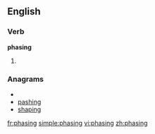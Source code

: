 ==English==

===Verb===
'''phasing'''

# {{present participle of|[[phase]]}}

===Anagrams===
* {{alphagram|aghinps}}
* [[pashing#English|pashing]]
* [[shaping#English|shaping]]

[[fr:phasing]]
[[simple:phasing]]
[[vi:phasing]]
[[zh:phasing]]